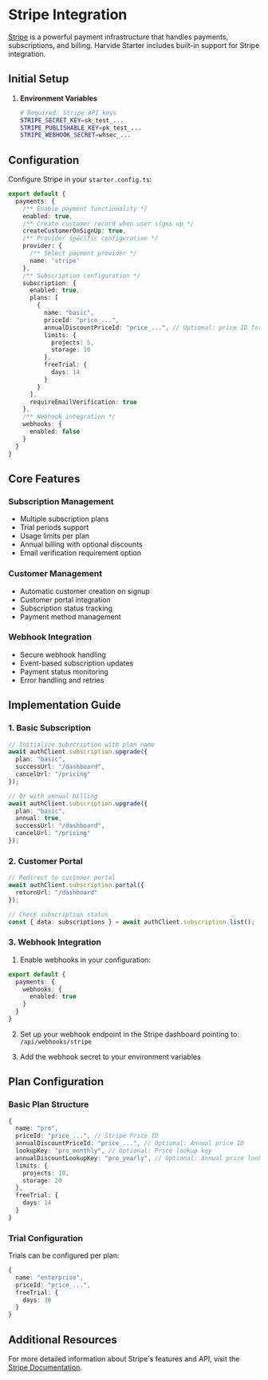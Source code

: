 # Stripe Integration

[Stripe](https://stripe.com) is a powerful payment infrastructure that handles payments, subscriptions, and billing. Harvide Starter includes built-in support for Stripe integration.

## Initial Setup

1. **Environment Variables**
   ```bash
   # Required: Stripe API keys
   STRIPE_SECRET_KEY=sk_test_...
   STRIPE_PUBLISHABLE_KEY=pk_test_...
   STRIPE_WEBHOOK_SECRET=whsec_...
   ```

## Configuration

Configure Stripe in your `starter.config.ts`:

```typescript
export default {
  payments: {
    /** Enable payment functionality */
    enabled: true,
    /** Create customer record when user signs up */
    createCustomerOnSignUp: true,
    /** Provider specific configuration */
    provider: {
      /** Select payment provider */
      name: 'stripe'
    },
    /** Subscription configuration */
    subscription: {
      enabled: true,
      plans: [
        {
          name: "basic",
          priceId: "price_...",
          annualDiscountPriceId: "price_...", // Optional: price ID for annual billing
          limits: {
            projects: 5,
            storage: 10
          },
          freeTrial: {
            days: 14
          }
        }
      ],
      requireEmailVerification: true
    },
    /** Webhook integration */
    webhooks: {
      enabled: false
    }
  }
}
```

## Core Features

### Subscription Management

- Multiple subscription plans
- Trial periods support
- Usage limits per plan
- Annual billing with optional discounts
- Email verification requirement option

### Customer Management

- Automatic customer creation on signup
- Customer portal integration
- Subscription status tracking
- Payment method management

### Webhook Integration

- Secure webhook handling
- Event-based subscription updates
- Payment status monitoring
- Error handling and retries

## Implementation Guide

### 1. Basic Subscription

```typescript
// Initialize subscription with plan name
await authClient.subscription.upgrade({
  plan: "basic",
  successUrl: "/dashboard",
  cancelUrl: "/pricing"
});

// Or with annual billing
await authClient.subscription.upgrade({
  plan: "basic",
  annual: true,
  successUrl: "/dashboard",
  cancelUrl: "/pricing"
});
```

### 2. Customer Portal

```typescript
// Redirect to customer portal
await authClient.subscription.portal({
  returnUrl: "/dashboard"
});

// Check subscription status
const { data: subscriptions } = await authClient.subscription.list();
```

### 3. Webhook Integration

1. Enable webhooks in your configuration:
```typescript
export default {
  payments: {
    webhooks: {
      enabled: true
    }
  }
}
```

2. Set up your webhook endpoint in the Stripe dashboard pointing to:
   `/api/webhooks/stripe`

3. Add the webhook secret to your environment variables

## Plan Configuration

### Basic Plan Structure
```typescript
{
  name: "pro",
  priceId: "price_...", // Stripe Price ID
  annualDiscountPriceId: "price_...", // Optional: Annual price ID
  lookupKey: "pro_monthly", // Optional: Price lookup key
  annualDiscountLookupKey: "pro_yearly", // Optional: Annual price lookup key
  limits: {
    projects: 10,
    storage: 20
  },
  freeTrial: {
    days: 14
  }
}
```

### Trial Configuration

Trials can be configured per plan:
```typescript
{
  name: "enterprise",
  priceId: "price_...",
  freeTrial: {
    days: 30
  }
}
```

## Additional Resources

For more detailed information about Stripe's features and API, visit the [Stripe Documentation](https://stripe.com/docs).
